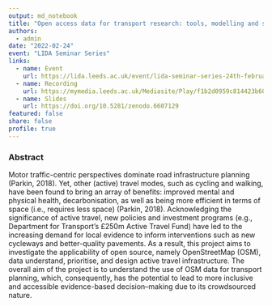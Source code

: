 ```yaml
---
output: md_notebook
title: "Open access data for transport research: tools, modelling and simulation"
authors:
  - admin
date: "2022-02-24"
event: "LIDA Seminar Series"
links:
  - name: Event
    url: https://lida.leeds.ac.uk/event/lida-seminar-series-24th-february-2022/
  - name: Recording
    url: https://mymedia.leeds.ac.uk/Mediasite/Play/f1b2d0959c814423b60152af0cd1e8101d
  - name: Slides
    url: https://doi.org/10.5281/zenodo.6607129
featured: false
share: false
profile: true
---
```

### **Abstract**
Motor traffic-centric perspectives dominate road infrastructure planning (Parkin, 2018). Yet, other (active) travel modes, such as cycling and walking, have been found to bring an array of benefits: improved mental and physical health, decarbonisation, as well as being more efficient in terms of space (i.e., requires less space) (Parkin, 2018). Acknowledging the significance of active travel, new policies and investment programs (e.g., Department for Transport’s £250m Active Travel Fund) have led to the increasing demand for local evidence to inform interventions such as new cycleways and better-quality pavements. As a result, this project aims to investigate the applicability of open source, namely OpenStreetMap (OSM), data understand, prioritise, and design active travel infrastructure. The overall aim of the project is to understand the use of OSM data for transport planning, which, consequently, has the potential to lead to more inclusive and accessible evidence-based decision–making due to its crowdsourced nature.
